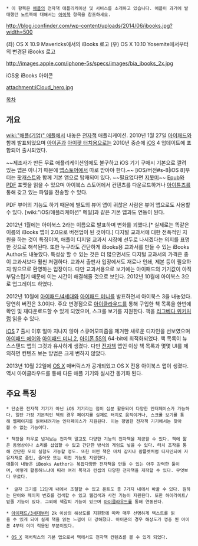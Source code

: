  * 이 항목은 [[애플]]의 전자책 애플리케이션 및 서비스를 소개하고 있습니다. 애플이 과거에 발매했던 노트북에 대해서는 [[아이북]] 항목을 참조하세요.

'''{{{+1 iBooks}}}'''

http://blog.iconfinder.com/wp-content/uploads/2014/06/ibooks.jpg?width=500

(좌) OS X 10.9 Mavericks에서의 iBooks 로고
(우) OS X 10.10 Yosemite에서부터의 변경된 iBooks 로고


http://images.apple.com/iphone-5s/specs/images/bia_ibooks_2x.jpg

iOS용 iBooks 아이콘

attachment:iCloud_hero.jpg

[[목차]]

== 개요 ==
[[wiki:"애플(기업)" 애플]]에서 내놓은 [[전자책]] 애플리케이션. 2010년 1월 27일 [[아이패드]]와 함께 발표되었으며 [[아이폰]]과 [[아이팟 터치]]용으로는 2010년 중순에 [[iOS]] 4 업데이트에 포함되어 출시되었다. 

~~제조사가 만든 무료 애플리케이션임에도 불구하고 iOS 기기 구매시 기본으로 깔려 있는 앱은 아니기 때문에 [[앱스토어]]에서 따로 받아야 한다.~~ [iOS/버전#s-8|iOS 8]부터는 [[팟캐스트]]와 함께 기본 앱으로 탑재되어 있다. ~~필요없다면 [[지못미]]~~ [[Epub]]와 [[PDF]] 포맷을 읽을 수 있으며 아이북스 스토어에서 컨텐츠를 다운로드하거나 [[아이튠즈]]를 통해 갖고 있는 파일을 전송할 수 있다. 

PDF 뷰어의 기능도 하기 때문에 별도의 뷰어 앱이 귀찮은 사람은 뷰어 앱으로도 사용할 수 있다. [wiki:"iOS/애플리케이션" 메일]과 같은 기본 앱과도 연동이 된다.

2012년 1월에는 아이북스 2라는 이름으로 발표하며 변화를 꾀했다.[* 실제로는 똑같은 이름의 iBooks 앱이 2.0으로 버전업이 된 것이다.] 디지털 교과서에 대한 전폭적인 지원을 하는 것이 특징이며, 애플이 디지털 교과서 시장에 선두로 나서겠다는 의지를 표명한 것으로 해석된다. 또한 누구라도 간단하게 iBooks용 교과서를 만들 수 있는 iBooks Author도 내놓았다.  
특성상 할 수 있는 것은 더 많으면서도 디지털 교과서의 가격은 종이 교과서보다 훨씬 저렴하다. 교과서 출판사 입장에서도 재료나 인쇄, 제본 등이 필요하지 않으므로 환영하는 입장이다. 다만 교과서용으로 보기에는 아이패드의 기기값이 아직 부담스럽기 때문에 이는 시간이 해결해줄 것으로 보인다. 2012년 10월에 아이북스 3으로 업그레이드 하였다.

2012년 10월에 [[아이패드/4세대]]와 [[아이패드 미니]]를 발표하면서 아이북스 3을 내놓았다. 당연히 버전은 3.0이다. 주요 변경점으로 [[아이클라우드]]를 통해 구입한 책 목록을 한번에 확인 및 재다운로드할 수 있게 되었으며, 스크롤 보기를 지원한다.  책을 [[리그베다 위키]]처럼 읽을 수 있다.

[[iOS]] 7 출시 이후 얼마 지나지 않아 스큐어모피즘을 제거한 새로운 디자인을 선보였으며 [[아이패드 에어]]와 [[아이패드 미니 2]], [[아이폰 5S]]의 64-bit에 최적화되었다. 책 목록이 뉴스스탠드 앱의 그것과 유사하게 생겼다. 다만 [[전자책]] 앱인 이상 책 목록과 몇몇 UI를 제외하면 컨텐츠 보는 방법은 크게 변하지 않았다.

2013년 10월 22일에 [[OS X]] 매버릭스가 공개되었고 OS X 전용 아이북스 앱이 생겼다. 역시 아이클라우드를 통해 다른 애플 기기와 실시간 동기화 된다.

== 주요 특징 ==
 * 단순한 전자책 기기가 아닌 iOS 기기라는 점이 십분 활용되어 다양한 인터페이스가 가능하다. 일단 가장 기본적인 책의 경우 페이지를 실제로 터치로 움직이거나, 스크롤 보기를 통해 웹페이지를 읽어내려가는 인터페이스가 지원된다. 이는 평범한 전자책 기기에서는 찾아볼 수 없는 기능이다.

 * 책장을 좌우로 넘겨보는 전자책 말고도 다양한 기능의 전자책을 제공할 수 있다. 책에 짧은 동영상이나 소리를 삽입할 수 있고 간단한 방식의 게임도 넣을 수 있다. 터치 조작을 통해 간단한 모의 실험도 가능할 정도. 또한 어떤 책은 마치 잡지나 팜플렛처럼 디자인되어 자유자재로 줌인, 줌아웃 또는 회전 기능도 지원한다.
 애플이 내놓은 iBooks Author는 복잡다양한 전자책을 만들 수 있는 아주 강력한 툴이며, 어떻게 활용하느냐에 따라 여러 목적과 컨셉의 다양한 전자책을 제작할 수 있다. 무엇보다 무료다.
 
 *  글자 크기를 12단계 내에서 조절할 수 있고 폰트도 총 7가지 내에서 바꿀 수 있다. 원하는 단어와 페이지 번호를 검색할 수 있고 웹검색과 사전 기능이 지원된다. 또한 하이라이트/밑줄 기능이 있다. 그외에 책갈피 기능이 있으며 [[아이클라우드]]를 통해 연동된다.

 * [[아이패드/3세대]]부터 2k 이상의 해상도를 지원함에 따라 매우 선명하게 텍스트를 읽을 수 있게 되어 실제 책을 읽는 느낌이 더 강해졌다. 아이폰의 경우 해상도가 껑충 뛴 아이폰 4부터 이미 적용된 부분이었다.

 * [[OS X]] 매버릭스의 기본 앱으로써 맥에서도 전자책 컨텐츠를 볼 수 있게 되었다.
